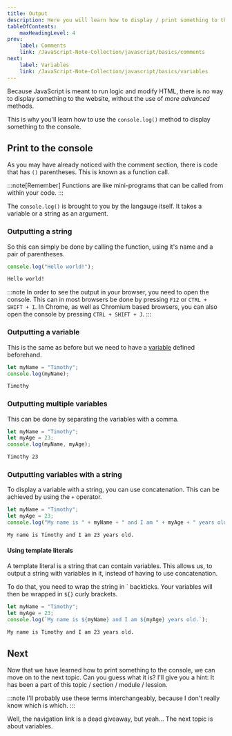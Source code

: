 ```yaml
---
title: Output
description: Here you will learn how to display / print something to the console.
tableOfContents:
    maxHeadingLevel: 4
prev:
    label: Comments
    link: /JavaScript-Note-Collection/javascript/basics/comments
next:
    label: Variables
    link: /JavaScript-Note-Collection/javascript/basics/variables
---
```


Because JavaScript is meant to run logic and modify HTML, there is no way to display something to the website, without the use of _more advanced_ methods.

This is why you'll learn how to use the `console.log()` method to display something to the console.

## Print to the console

As you may have already noticed with the comment section, there is code that has `()` parentheses. This is known as a function call.

:::note[Remember]
Functions are like mini-programs that can be called from within your code.
:::

The `console.log()` is brought to you by the langauge itself. It takes a variable or a string as an argument.

### Outputting a string

So this can simply be done by calling the function, using it's name and a pair of parentheses.

```js title="Output.js"
console.log("Hello world!");
```

```md title="Result"
Hello world!
```

:::note
In order to see the output in your browser, you need to open the console. This can in most browsers be done by pressing `F12` or `CTRL + SHIFT + I`. In Chrome, as well as Chromium based browsers, you can also open the console by pressing `CTRL + SHIFT + J`.
:::

### Outputting a variable

This is the same as before but we need to have a [variable](/JavaScript-Note-Collection/javascript/basics/variables) defined beforehand.

```js title="Output.js"
let myName = "Timothy";
console.log(myName);
```

```md title="Result"
Timothy
```

### Outputting multiple variables

This can be done by separating the variables with a comma.

```js title="Output.js"
let myName = "Timothy";
let myAge = 23;
console.log(myName, myAge);
```

```md title="Result"
Timothy 23
```

### Outputting variables with a string

To display a variable with a string, you can use concatenation. This can be achieved by using the `+` operator.

```js title="Output.js"
let myName = "Timothy";
let myAge = 23;
console.log("My name is " + myName + " and I am " + myAge + " years old.");
```

```md title="Result" "Timothy" "23"
My name is Timothy and I am 23 years old.
```

#### Using template literals

A template literal is a string that can contain variables. This allows us, to output a string with variables in it, instead of having to use concatenation.

To do that, you need to wrap the string in <span class="text-orange-700 dark:text-orange-400 font-black">`</span> backticks. Your variables will then be wrapped in ``${}`` curly brackets.

```js title="Output.js"
let myName = "Timothy";
let myAge = 23;
console.log(`My name is ${myName} and I am ${myAge} years old.`);
```

```md title="Result" "Timothy" "23"
My name is Timothy and I am 23 years old.
```

## Next

Now that we have learned how to print something to the console, we can move on to the next topic. Can you guess what it is? I'll give you a hint: It has been a part of this topic / section / module / lession.

:::note
I'll probably use these terms interchangeably, because I don't really know which is which.
:::

Well, the navigation link is a dead giveaway, but yeah... The next topic is about variables.